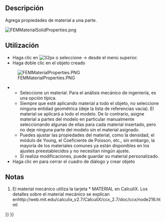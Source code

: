 <languages/>

{{Docnav
|[[FEM_Analysis|Analysis container]]
|[[FEM_MaterialFluid|Material for fluid]]
|[[FEM_Workbench|FEM]]
|IconL=FEM_Analysis.svg
|IconR=FEM_MaterialFluid.svg
|IconC=Workbench_FEM.svg
}}

<div class="mw-translate-fuzzy">
{{GuiCommand|Name=FEM MaterialSolid |MenuLocation=Model → FEM material for solid||Workbenches=[[FEM_Workbench|FEM]]|Shortcut=M,M|SeeAlso=[[FEM_tutorial|FEM tutorial]]}}
</div>

<span id="Description"></span>
==Descripción==

<div class="mw-translate-fuzzy">
Agrega propiedades de material a una parte.
</div>

[[File:FEMMaterialSolidProperties.png]]
{{Caption|The FEM material task panel}}

<span id="Usage"></span>
<div class="mw-translate-fuzzy">
==Utilización==
</div>

<div class="mw-translate-fuzzy">
* Haga clic en [[Image: FEM_MaterialSolid.png | 32px]] o seleccione {{KEY | Model}} → {{KEY | [[Image: FEM_MaterialSolid.png | 32px]] Material de FEM para sólidos}} desde el menú superior.
* Haga doble clic en el objeto {{KEY | [[Image: FEM_MaterialSolid.png | 32px]] SolidMaterial}} creado
[[File:FEMMaterialProperties.PNG]]
** Seleccione un material. Para el análisis mecánico de ingeniería, {{KEY | CalculiX-Steel}} es una opción típica.
** Siempre que esté aplicando material a todo el objeto, no seleccione ninguna entidad geométrica (deje la lista de referencias vacía). El material se aplicará a todo el modelo. De lo contrario, asigne material a partes del modelo en particular manualmente seleccionando algunas de ellas para cada material insertado, pero no deje ninguna parte del modelo sin el material asignado.
** Puedes ajustar las propiedades del material, como la densidad, el módulo de Young, el Coeficiente de Poisson, etc., sin embargo, la mayoría de los materiales comunes ya están disponibles en los ajustes preestablecidos y no necesitan ningún ajuste.
** Si realiza modificaciones, puede guardar su material personalizado.
* Haga clic en {{KEY|Close}} para cerrar el cuadro de diálogo y crear {{KEY|[[Image:FEM_MaterialSolid.png|32px]] SolidMaterial}} objeto
</div>

<span id="Notes"></span>
==Notas==

<div class="mw-translate-fuzzy">
#El material mecánico utiliza la tarjeta * MATERIAL en CalculiX. Los detalles sobre el material mecánico se explican enhttp://web.mit.edu/calculix_v2.7/CalculiX/ccx_2.7/doc/ccx/node216.html
</div>


{{Docnav
|[[FEM_Analysis|Analysis container]]
|[[FEM_MaterialFluid|Material for fluid]]
|[[FEM_Workbench|FEM]]
|IconL=FEM_Analysis.svg
|IconR=FEM_MaterialFluid.svg
|IconC=Workbench_FEM.svg
}}

{{FEM Tools navi{{#translation:}}}}
{{Userdocnavi{{#translation:}}}}
{{clear}}